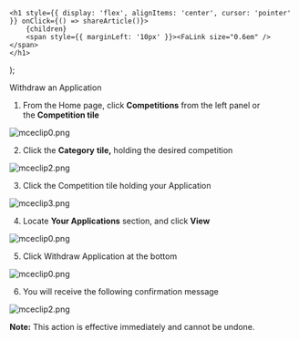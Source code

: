 

    <h1 style={{ display: 'flex', alignItems: 'center', cursor: 'pointer' }} onClick={() => shareArticle()}>
        {children} 
        <span style={{ marginLeft: '10px' }}><FaLink size="0.6em" /></span>
    </h1>
);

<ToastContainer />

<ClickableTitle>Withdraw an Application</ClickableTitle>




1. From the Home page, click **Competitions** from the left panel or the **Competition tile**


![mceclip0.png](../../../resources/article-images/14260480328723-Withdraw-an-Application_1.png)


2. Click the **Category** **tile,** holding the desired competition


![mceclip2.png](../../../resources/article-images/14260480328723-Withdraw-an-Application_2.png)


3. Click the Competition tile holding your Application 


![mceclip3.png](../../../resources/article-images/14260480328723-Withdraw-an-Application_3.png)


4. Locate **Your Applications** section, and click **View**


![mceclip0.png](../../../resources/article-images/14260480328723-Withdraw-an-Application_4.png)


5. Click Withdraw Application at the bottom


![mceclip0.png](../../../resources/article-images/14260480328723-Withdraw-an-Application_5.png)


6. You will receive the following confirmation message 


![mceclip2.png](../../../resources/article-images/14260480328723-Withdraw-an-Application_6.png)


**Note:** This action is effective immediately and cannot be undone. 



